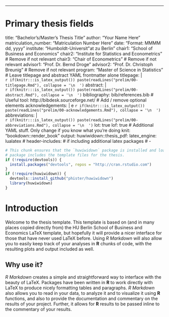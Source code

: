 ---
# Primary thesis fields
title: "Bachelor's/Master's Thesis Title"
author: "Your Name Here"
matriculation_number: "Matriculation Number Here"
date: "Format: MMMM dd, yyyy"
institute: "Humboldt-Universit\"at zu Berlin"
chair1: "School of Business and Economics" 
chair2: "Institute for Statistics and Econometrics" # Remove if not relevant
chair3: "Chair of Econometrics"                     # Remove if not relevant
advisor1: "Prof. Dr. Bernd Droge"
advisor2: "Prof. Dr. Christoph Breunig"             # Remove if not relevant
program: "Master of Science in Statistics"
# Leave titlepage and abstract YAML frontmatter alone
titlepage: |  
  `r if(knitr:::is_latex_output()) paste(readLines("prelim/00-titlepage.Rmd"), collapse = '\n  ')`
abstract: |  
  `r if(knitr:::is_latex_output()) paste(readLines("prelim/00-abstract.Rmd"), collapse = '\n  ')`
bibliography: bib/references.bib  # Useful tool: http://bibdesk.sourceforge.net/
# Add / remove optional elements
acknowledgements: |  e
  `r if(knitr:::is_latex_output()) paste(readLines("prelim/00-acknowledgements.Rmd"), collapse = '\n  ')`
abbreviations: |  
  `r if(knitr:::is_latex_output()) paste(readLines("prelim/00-abbreviations.Rmd"), collapse = '\n  ')`
lot: true
lof: true
# Additional YAML stuff. Only change if you know what you're doing
knit: "bookdown::render_book"
output: 
  huwiwidown::thesis_pdf:
    latex_engine: lualatex
# header-includes:     # if including additional latex packages
#  - \usepackage{}  

<!--
Above is the YAML (YAML Ain't Markup Language) header that includes a lot of
metadata used to produce the document.  Be careful with spacing in this header!
If you'd like to include a comment that won't be produced in your resulting file
enclose it in a block like this.
-->

<!--
If you receive a duplicate label error after knitting, make sure to delete the
index.Rmd file and then knit again.
-->

```r
# This chunk ensures that the `huwiwidown` package is installed and loaded. This
# package includes the template files for the thesis.
if (!require(devtools)) {
  install.packages("devtools", repos = "http://cran.rstudio.com")
}
if (!require(huwiwidown)) {
  devtools::install_github("phister/huwiwidown")
  library(huwiwidown)
}
```

<!-- 
The {.unnumbered} option here means that the introduction will be "Chapter  0."
You can also use {-} for no numbers on chapters. 
-->

# Introduction {.unnumbered}

Welcome to the thesis template. This template is based on (and in many places 
copied directly from) the HU Berlin School of Business and Economics LaTeX 
template, but hopefully it will provide a nicer interface for those that have
never used LaTeX before. Using _R Markdown_ will also allow you to easily keep
track of your analyses in **R** chunks of code, with the resulting plots and
output included as well.

## Why use it?

_R Markdown_ creates a simple and straightforward way to interface with the
beauty of LaTeX. Packages have been written in **R** to work directly with LaTeX
to produce nicely formatting tables and paragraphs. _R Markdown_ also allows you
to read in your data, to analyze it and to visualize it using **R** functions,
and also to provide the documentation and commentary on the results of your
project. Further, it allows for **R** results to be passed inline to the
commentary of your results.